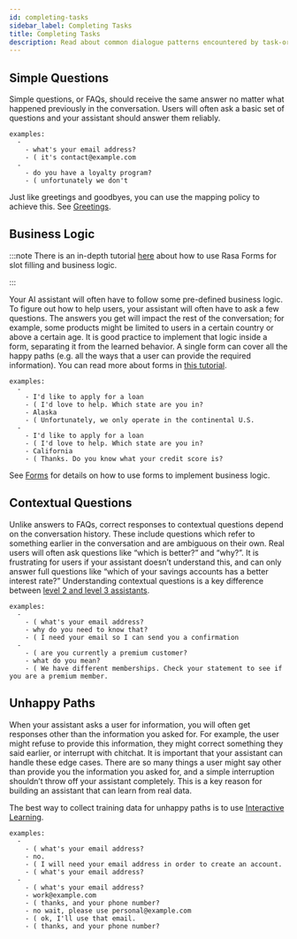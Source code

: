 ```yaml
---
id: completing-tasks
sidebar_label: Completing Tasks
title: Completing Tasks
description: Read about common dialogue patterns encountered by task-oriented bots and how best to handle them using Rasa's open source dialogue management system.
---
```


<a aria-hidden="true" tabIndex="-1" className="anchor enhancedAnchor" id="simple-questions"></a>

## Simple Questions

Simple questions, or FAQs, should receive the same answer
no matter what happened previously in the conversation.
Users will often ask a basic set of questions
and your assistant should answer them reliably.

```
examples:
  -
    - what's your email address?
    - ( it's contact@example.com
  -
    - do you have a loyalty program?
    - ( unfortunately we don't
```
Just like greetings and goodbyes, you can use the mapping policy to achieve this.
See [Greetings](./small-talk.mdx#greetings).

## Business Logic

:::note
There is an in-depth tutorial [here](https://blog.rasa.com/building-contextual-assistants-with-rasa-formaction/) about how to use Rasa Forms for slot filling and business logic.

:::

Your AI assistant will often have to follow some pre-defined business logic.
To figure out how to help users, your assistant will often have to ask a few questions.
The answers you get will impact the rest of the conversation; for example, some products might
be limited to users in a certain country or above a certain age. It is good practice to
implement that logic inside a form, separating it from the learned behavior. A single form
can cover all the happy paths (e.g. all the ways that a user can provide the required information).
You can read more about forms in [this tutorial](https://blog.rasa.com/building-contextual-assistants-with-rasa-formaction/).

```
examples:
  -
    - I'd like to apply for a loan
    - ( I'd love to help. Which state are you in?
    - Alaska
    - ( Unfortunately, we only operate in the continental U.S.
  -
    - I'd like to apply for a loan
    - ( I'd love to help. Which state are you in?
    - California
    - ( Thanks. Do you know what your credit score is?
```
See [Forms](../core/forms.mdx) for details on how to use forms to implement business logic.

## Contextual Questions

Unlike answers to FAQs, correct responses to contextual questions depend on the conversation history.
These include questions which refer to something earlier in the conversation and are ambiguous
on their own.
Real users will often ask questions like “which is better?” and “why?”.
It is frustrating for users if your assistant doesn’t understand this,
and can only answer full questions like “which of your savings accounts has a better interest rate?”
Understanding contextual questions is a key difference between
[level 2 and level 3 assistants](https://www.oreilly.com/radar/the-next-generation-of-ai-assistants-in-enterprise/).

```
examples:
  -
    - ( what's your email address?
    - why do you need to know that?
    - ( I need your email so I can send you a confirmation
  -
    - ( are you currently a premium customer?
    - what do you mean?
    - ( We have different memberships. Check your statement to see if you are a premium member.
```
<a aria-hidden="true" tabIndex="-1" className="anchor enhancedAnchor" id="unhappy-paths"></a>

## Unhappy Paths

When your assistant asks a user for information, you will often get responses other
than the information you asked for. For example, the user might refuse to provide this information,
they might correct something they said earlier, or interrupt with chitchat.
It is important that your assistant can handle these edge cases. There
are so many things a user might say other than provide you the information you asked for,
and a simple interruption shouldn’t throw off your assistant completely.
This is a key reason for building an assistant that can learn from real data.

The best way to collect training data for unhappy paths is to use
[Interactive Learning](../core/interactive-learning.mdx).

```
examples:
  -
    - ( what's your email address?
    - no.
    - ( I will need your email address in order to create an account.
    - ( what's your email address?
  -
    - ( what's your email address?
    - work@example.com
    - ( thanks, and your phone number?
    - no wait, please use personal@example.com
    - ( ok, I'll use that email.
    - ( thanks, and your phone number?
```
